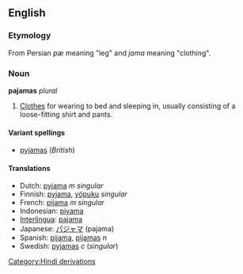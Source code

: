 <!-- NOTE: If you edit this page, please also edit "pyjamas" -->


==English==
=== Etymology ===
From Persian ''p&aelig;'' meaning "leg" and ''jama'' meaning "clothing".

===Noun===
'''pajamas''' ''plural''
#[[Clothes]] for wearing to bed and sleeping in, usually consisting of a loose-fitting shirt and pants.

====Variant spellings====
*[[pyjamas]] (''British'')

====Translations====
*Dutch: [[pyjama]] ''m singular''
*Finnish: [[pyjama]], [[yöpuku]] ''singular''
*French: [[pijama]] ''m singular''
*Indonesian: [[piyama]]
*[[Interlingua]]: [[pajama]]
*Japanese: [[パジャマ]] (pajama)
*Spanish: [[pijama]], [[pijamas]] ''n''
*Swedish: [[pyjamas]] ''c'' (''singular'')



<!-- NOTE: If you edit this page, please also edit "pyjamas" -->
[[Category:Hindi derivations]]